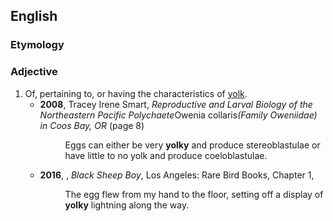 ==English==

===Etymology===
{{suffix|yolk|y|lang=en}}

===Adjective===
{{en-adj|er}}

# Of, pertaining to, or having the characteristics of [[yolk]].
#* '''2008''', Tracey Irene Smart, ''Reproductive and Larval Biology of the Northeastern Pacific Polychaete ''Owenia collaris'' (Family Oweniidae) in Coos Bay, OR'' (page 8)
#*: Eggs can either be very '''yolky''' and produce stereoblastulae or have little to no yolk and produce coeloblastulae.
#* '''2016''', {{w|Martin Pousson}}, ''Black Sheep Boy'', Los Angeles: Rare Bird Books, Chapter 1,
#*: The egg flew from my hand to the floor, setting off a display of '''yolky''' lightning along the way.